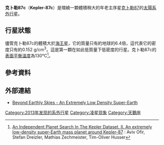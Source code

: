 {{Planetbox begin
| name=Kepler-87c
}}
{{noteTA
|G1=Astronomy
|G2=單位
|1=zh-cn:空间望远镜; zh-tw:太空望遠鏡; zh-hk:太空望遠鏡;
|2=zh-cn:开普勒; zh-tw:克卜勒; zh-hk:開普勒
}}
{{Planetbox star
| star = [[克卜勒87|克卜勒87]] (KOI 1574)
| constell = [[天鵝座|天鵝座]]
| RA = {{RA|19|51|40.05}}
| DEC = {{DEC|+46|57|54.5}}
| dist_pc = 
| dist_ly = 
| app_mag = 14.6
| mass = 1.1 (±0.05)
| radius = 1.82 (±0.04)
| temperature = 5600 (± 50)
| metallicity = −0.17 (± 0.03)
| age = 7–8
}}
{{Planetbox character
| mass_earth = 6.4±0.8
| radius_earth = 6.14±0.29
| stellar_flux = 
| density_cgs = 0.152
| temperature = 400
}}
{{Planetbox orbit
| period = 191
| semimajor = 0.664
| eccentricity = 0.039
| inclination = 89.588
}}
{{Planetbox discovery
| discovery_date = 2013年10月8日
| discoverers = Ofir 等人
| discovery_method = [[系外行星偵測法#凌日時間變分法|凌日時間變分法]]（[[克卜勒太空望遠鏡|克卜勒太空望遠鏡]]） 
| detection_methods = 凌日時間變分法
| discovery_status = 論文已提交
}}
{{Planetbox catalog
| names = KOI 1574.02
}}
{{Planetbox end}}

'''克卜勒87c'''（'''Kepler-87c'''）是環繞一顆體積稍大的年老主序星[[克卜勒87|克卜勒87]]的[[太陽系外行星|太陽系外行星]]。

==行星狀態==
儘管克卜勒87c的體積大於[[海王星|海王星]]，它的質量只有約地球的6.4倍，這代表它的密度只有約0.152 g/cm<sup>3</sup>。這是第一顆在如此低質量下低密度的行星。克卜勒87c的[[行星平衡溫度|表面平衡溫度]]為130°C<ref>[http://arxiv.org/abs/1310.2064  An Independent Planet Search In The Kepler Dataset. II. An extremely low-density super-Earth mass planet around Kepler-87] {{Wayback|url=http://arxiv.org/abs/1310.2064 |date=20211128084843 }}: Aviv Ofir, Stefan Dreizler, Mathias Zechmeister, Tim-Oliver Husser</ref>。

==參考資料==
 {{reflist}}

==外部連結==
* [http://beyondearthlyskies.blogspot.com/2013/10/an-extremely-low-density-super-earth.html Beyond Earthly Skies - An Extremely Low Density Super-Earth]{{Wayback|url=http://beyondearthlyskies.blogspot.com/2013/10/an-extremely-low-density-super-earth.html |date=20131023135937 }}

[[Category:2013年发现的系外行星|Category:2013年发现的系外行星]]
[[Category:凌星现象|Category:凌星现象]]
[[Category:天鵝座|Category:天鵝座]]

{{extrasolar-planet-stub}}